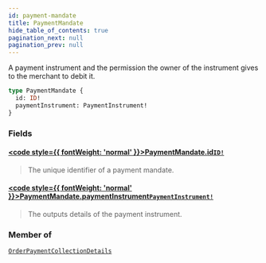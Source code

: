 ```yaml
---
id: payment-mandate
title: PaymentMandate
hide_table_of_contents: true
pagination_next: null
pagination_prev: null
---
```








A payment instrument and the permission the owner of the instrument gives to the merchant to debit it.

```graphql
type PaymentMandate {
  id: ID!
  paymentInstrument: PaymentInstrument!
}
```


### Fields

#### [<code style={{ fontWeight: 'normal' }}>PaymentMandate.<b>id</b></code>](#)<Bullet />[`ID!`](/scalars/id) <Badge class="secondary" text="non-null"/> <Badge class="secondary" text="scalar"/>
> The unique identifier of a payment mandate.
> 

#### [<code style={{ fontWeight: 'normal' }}>PaymentMandate.<b>paymentInstrument</b></code>](#)<Bullet />[`PaymentInstrument!`](/unions/payment-instrument) <Badge class="secondary" text="non-null"/> <Badge class="secondary" text="union"/>
> The outputs details of the payment instrument.
> 



### Member of

[`OrderPaymentCollectionDetails`](/objects/order-payment-collection-details)  <Badge class="secondary" text="object"/>



